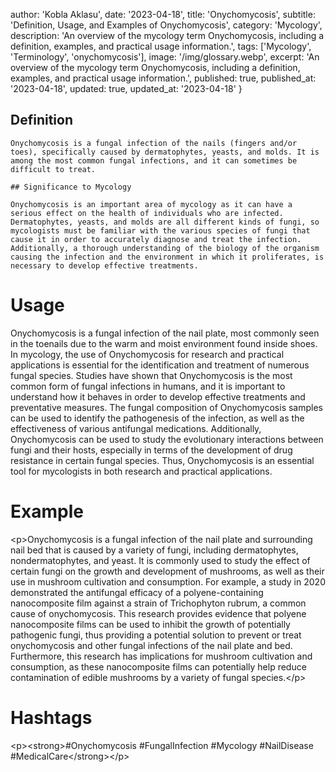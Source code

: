 
  author: 'Kobla Aklasu',
  date: '2023-04-18',
  title: 'Onychomycosis',
  subtitle: 'Definition, Usage, and Examples of Onychomycosis',
  category: 'Mycology',
  description: 'An overview of the mycology term Onychomycosis, including a definition, examples, and practical usage information.',
  tags: ['Mycology', 'Terminology', 'onychomycosis'],
  image: '/img/glossary.webp',
  excerpt: 'An overview of the mycology term Onychomycosis, including a definition, examples, and practical usage information.',
  published: true,
  published_at: '2023-04-18',
  updated: true,
  updated_at: '2023-04-18'
}




## Definition
    
    Onychomycosis is a fungal infection of the nails (fingers and/or toes), specifically caused by dermatophytes, yeasts, and molds. It is among the most common fungal infections, and it can sometimes be difficult to treat.
    
    ## Significance to Mycology
    
    Onychomycosis is an important area of mycology as it can have a serious effect on the health of individuals who are infected. Dermatophytes, yeasts, and molds are all different kinds of fungi, so mycologists must be familiar with the various species of fungi that cause it in order to accurately diagnose and treat the infection. Additionally, a thorough understanding of the biology of the organism causing the infection and the environment in which it proliferates, is necessary to develop effective treatments.

# Usage

Onychomycosis is a fungal infection of the nail plate, most commonly seen in the toenails due to the warm and moist environment found inside shoes. In mycology, the use of Onychomycosis for research and practical applications is essential for the identification and treatment of numerous fungal species. Studies have shown that Onychomycosis is the most common form of fungal infections in humans, and it is important to understand how it behaves in order to develop effective treatments and preventative measures. The fungal composition of Onychomycosis samples can be used to identify the pathogenesis of the infection, as well as the effectiveness of various antifungal medications. Additionally, Onychomycosis can be used to study the evolutionary interactions between fungi and their hosts, especially in terms of the development of drug resistance in certain fungal species. Thus, Onychomycosis is an essential tool for mycologists in both research and practical applications.

# Example

&lt;p&gt;Onychomycosis is a fungal infection of the nail plate and surrounding nail bed that is caused by a variety of fungi, including dermatophytes, nondermatophytes, and yeast. It is commonly used to study the effect of certain fungi on the growth and development of mushrooms, as well as their use in mushroom cultivation and consumption. For example, a study in 2020 demonstrated the antifungal efficacy of a polyene-containing nanocomposite film against a strain of Trichophyton rubrum, a common cause of onychomycosis. This research provides evidence that polyene nanocomposite films can be used to inhibit the growth of potentially pathogenic fungi, thus providing a potential solution to prevent or treat onychomycosis and other fungal infections of the nail plate and bed. Furthermore, this research has implications for mushroom cultivation and consumption, as these nanocomposite films can potentially help reduce contamination of edible mushrooms by a variety of fungal species.&lt;/p&gt;

# Hashtags

&lt;p&gt;&lt;strong&gt;#Onychomycosis #FungalInfection #Mycology #NailDisease #MedicalCare&lt;/strong&gt;&lt;/p&gt;

